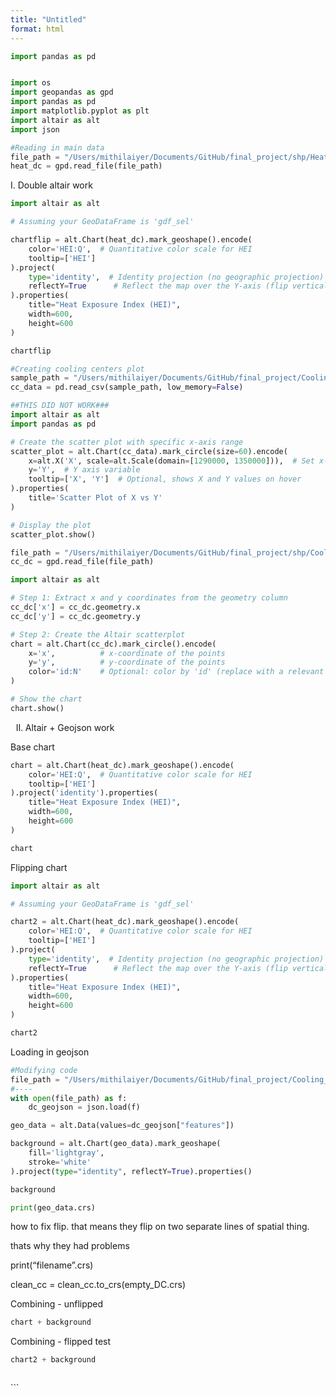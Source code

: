 ```yaml
---
title: "Untitled"
format: html
---
```



```python
import pandas as pd 


import os  
import geopandas as gpd 
import pandas as pd
import matplotlib.pyplot as plt
import altair as alt
import json

```

```python
#Reading in main data 
file_path = "/Users/mithilaiyer/Documents/GitHub/final_project/shp/Heat_Sensitivity_Exposure_Index.shp"
heat_dc = gpd.read_file(file_path)
```


I. Double altair work

```python
import altair as alt

# Assuming your GeoDataFrame is 'gdf_sel'

chartflip = alt.Chart(heat_dc).mark_geoshape().encode(
    color='HEI:Q',  # Quantitative color scale for HEI
    tooltip=['HEI']
).project(
    type='identity',  # Identity projection (no geographic projection)
    reflectY=True      # Reflect the map over the Y-axis (flip vertically)
).properties(
    title="Heat Exposure Index (HEI)",
    width=600,
    height=600
)

chartflip

```

```python
#Creating cooling centers plot 
sample_path = "/Users/mithilaiyer/Documents/GitHub/final_project/Cooling_Centers_-_District_of_Columbia.csv"
cc_data = pd.read_csv(sample_path, low_memory=False) 
```

```python
##THIS DID NOT WORK###
import altair as alt
import pandas as pd

# Create the scatter plot with specific x-axis range
scatter_plot = alt.Chart(cc_data).mark_circle(size=60).encode(
    x=alt.X('X', scale=alt.Scale(domain=[1290000, 1350000])),  # Set x-axis range
    y='Y',  # Y axis variable
    tooltip=['X', 'Y']  # Optional, shows X and Y values on hover
).properties(
    title='Scatter Plot of X vs Y'
)

# Display the plot
scatter_plot.show()

```

```python
file_path = "/Users/mithilaiyer/Documents/GitHub/final_project/shp/Cooling_Centers_-_District_of_Columbia.shp"
cc_dc = gpd.read_file(file_path)
```

```python
import altair as alt

# Step 1: Extract x and y coordinates from the geometry column
cc_dc['x'] = cc_dc.geometry.x
cc_dc['y'] = cc_dc.geometry.y

# Step 2: Create the Altair scatterplot
chart = alt.Chart(cc_dc).mark_circle().encode(
    x='x',          # x-coordinate of the points
    y='y',          # y-coordinate of the points
    color='id:N'    # Optional: color by 'id' (replace with a relevant column in your GeoDataFrame)
)

# Show the chart
chart.show()

```


II. Altair + Geojson work 

Base chart 

```python
chart = alt.Chart(heat_dc).mark_geoshape().encode(
    color='HEI:Q',  # Quantitative color scale for HEI
    tooltip=['HEI']
).project('identity').properties(
    title="Heat Exposure Index (HEI)",
    width=600,
    height=600
)

chart
```






Flipping chart 
```python
import altair as alt

# Assuming your GeoDataFrame is 'gdf_sel'

chart2 = alt.Chart(heat_dc).mark_geoshape().encode(
    color='HEI:Q',  # Quantitative color scale for HEI
    tooltip=['HEI']
).project(
    type='identity',  # Identity projection (no geographic projection)
    reflectY=True      # Reflect the map over the Y-axis (flip vertically)
).properties(
    title="Heat Exposure Index (HEI)",
    width=600,
    height=600
)

chart2

```



Loading in geojson
```python
#Modifying code
file_path = "/Users/mithilaiyer/Documents/GitHub/final_project/Cooling_Centers_-_District_of_Columbia.geojson"
#----
with open(file_path) as f:
    dc_geojson = json.load(f)

geo_data = alt.Data(values=dc_geojson["features"])

background = alt.Chart(geo_data).mark_geoshape(
    fill='lightgray',
    stroke='white'
).project(type="identity", reflectY=True).properties()

background

print(geo_data.crs)
```



how to fix flip. that means they flip on two separate lines of spatial thing. 

thats why they had problems 

print("filename".crs)

clean_cc = clean_cc.to_crs(empty_DC.crs)


Combining - unflipped 
```python
chart + background
```

Combining - flipped test

```python
chart2 + background

```



```

```




```